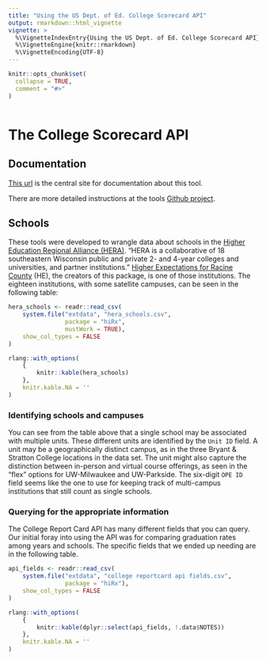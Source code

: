 ```yaml
---
title: "Using the US Dept. of Ed. College Scorecard API"
output: rmarkdown::html_vignette
vignette: >
  %\VignetteIndexEntry{Using the US Dept. of Ed. College Scorecard API}
  %\VignetteEngine{knitr::rmarkdown}
  %\VignetteEncoding{UTF-8}
---
```


```r
knitr::opts_chunk$set(
  collapse = TRUE,
  comment = "#>"
)
```

```r
```

# The College Scorecard API

## Documentation

[This url](https://collegescorecard.ed.gov/data/documentation/) is the central site for documentation about this tool.

There are more detailed instructions at the tools [Github project](https://github.com/RTICWDT/open-data-maker/blob/master/API.md).

## Schools

These tools were developed to wrangle data about schools in the [Higher Education Regional Alliance (HERA)](https://herawisconsin.org). "HERA is a collaborative of 18 southeastern Wisconsin public and private 2- and 4-year colleges and universities, and partner institutions." [Higher Expectations for Racine County](https://www.higherexpectationsracinecounty.org) (HE), the creators of this package, is one of those institutions. The eighteen institutions, with some satellite campuses, can be seen in the following table:

```r
hera_schools <- readr::read_csv(
    system.file("extdata", "hera_schools.csv",
                package = "hiRx",
                mustWork = TRUE),
    show_col_types = FALSE
)

rlang::with_options(
    {
        knitr::kable(hera_schools)
    },
    knitr.kable.NA = ''
)

```

### Identifying schools and campuses

You can see from the table above that a single school may be associated with multiple units. These different units are identified by the `Unit ID` field. A unit may be a geographically distinct campus, as in the three Bryant & Stratton College locations in the data set. The unit might also capture the distinction between in-person and virtual course offerings, as seen in the "flex" options for UW-Milwaukee and UW-Parkside. The six-digit `OPE ID` field seems like the one to use for keeping track of multi-campus institutions that still count as single schools.

### Querying for the appropriate information

The College Report Card API has many different fields that you can query.
Our initial foray into using the API was for comparing graduation rates among years and schools.
The specific fields that we ended up needing are in the following table.

```r

api_fields <- readr::read_csv(
    system.file("extdata", "college reportcard api fields.csv",
                package = "hiRx"),
    show_col_types = FALSE
)

rlang::with_options(
    {
        knitr::kable(dplyr::select(api_fields, !.data$NOTES))
    },
    knitr.kable.NA = ''
)
```
